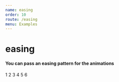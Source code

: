 ```yaml
---
name: easing
order: 10
route: /easing
menu: Examples
---
```



# easing

#### You can pass an easing pattern for the animations

<Playground >
    <Carousel 
        easing="cubic-bezier(1,.15,.55,1.54)"
        tiltEasing="cubic-bezier(0.110, 1, 1.000, 0.210)"
        transitionMs={700}
    >
        <Item>1</Item>
        <Item>2</Item>
        <Item>3</Item>
        <Item>4</Item>
        <Item>5</Item>
        <Item>6</Item>
    </Carousel>
</Playground>
